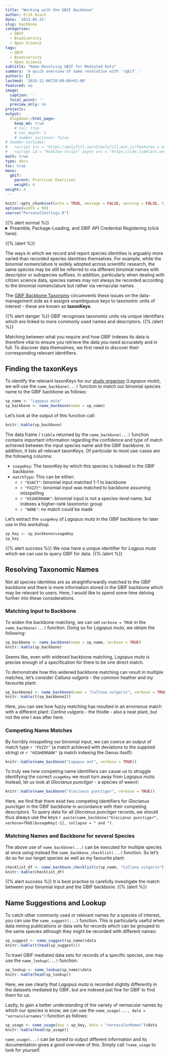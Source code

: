 ```yaml
---
title: "Working with the GBIF Backbone"
author: Erik Kusch
date: '2023-05-21'
slug: backbone
categories:
  - GBIF
  - Biodiversity
  - Open Science
tags:
  - GBIF
  - Biodiversity
  - Open Science
subtitle: "Name Resolving GBIF for Mediated Data"
summary: 'A quick overview of name resolution with `rgbif`.'
authors: []
lastmod: '2024-11-06T20:00:00+01:00'
featured: no
image:
  caption: ''
  focal_point: ''
  preview_only: no
projects: 
output:
  blogdown::html_page:
    keep_md: true
    # toc: true
    # toc_depth: 1
    # number_sections: false
# header-includes:
#   <script src = "https://polyfill.io/v3/polyfill.min.js?features = es6"></script>
#   <script id = "MathJax-script" async src = "https://cdn.jsdelivr.net/npm/mathjax@3/es5/tex-mml-chtml.js"></script>
math: true
type: docs
toc: true 
menu:
  gbif:
    parent: Practical Exercises
    weight: 4
weight: 4
---
```


```r
knitr::opts_chunk$set(echo = TRUE, message = FALSE, warning = FALSE, tidy = "styler", tidy.opts = list(strict = TRUE), fig.width = 15, fig.height = 8)
options(width = 90)
source("PersonalSettings.R")
```

{{% alert normal %}}
<details>
  <summary>Preamble, Package-Loading, and GBIF API Credential Registering (click here):</summary>
```r
## Custom install & load function
install.load.package <- function(x) {
  if (!require(x, character.only = TRUE)) {
    install.packages(x, repos = "http://cran.us.r-project.org")
  }
  require(x, character.only = TRUE)
}
## names of packages we want installed (if not installed yet) and loaded
package_vec <- c(
  "rgbif",
  "knitr" # for rmarkdown table visualisations
)
## executing install & load for each package
sapply(package_vec, install.load.package)
```
```r
options(gbif_user = "my gbif username")
options(gbif_email = "my registred gbif e-mail")
options(gbif_pwd = "my gbif password")
```
</details> 
{{% /alert %}}

The ways in which we record and report species identities is arguably more varied than recorded species identities themselves. For example, while the binomial nomenclature is widely adopted across scientific research, the same species may be still be referred to via different binomial names with descriptor or subspecies suffixes. In addition, particularly when dealing with citizen science data, species names may not always be recorded according to the binomial nomenclature but rather via vernacular names.

The [GBIF Backbone Taxonomy](https://www.gbif.org/dataset/d7dddbf4-2cf0-4f39-9b2a-bb099caae36c) circumvents these issues on the data-management side as it assigns unambiguous keys to taxonomic units of interest - these are known as **taxonKeys**.

{{% alert danger %}}
GBIF recognises taxonomic units via unique identifiers which are linked to more commonly used names and descriptors.
{{% /alert %}}

Matching between what you require and how GBIF indexes its data is therefore vital to ensure you retrieve the data you need accurately and in full. To discover data themselves, we first need to discover their corresponding relevant identifiers.

## Finding the **taxonKeys**

To identify the relevant taxonKeys for our [study organism](/courses/gbif/#study-organism) (*Lagopus muta*), we will use the `name_backbone(...)` function to match our binomial species name to the GBIF backbone as follows:

```r
sp_name <- "Lagopus muta"
sp_backbone <- name_backbone(name = sp_name)
```
Let's look at the output of this function call:
```r
knitr::kable(sp_backbone)
```

The data frame / `tibble` returned by the `name_backbone(...)` function contains important information regarding the confidence and type of match achieved between the input species name and the GBIF backbone. In addition, it lists all relevant taxonKeys. Of particular to most use-cases are the following columns:

- `usageKey`: The taxonKey by which this species is indexed in the GBIF backbone.
- `matchType`: This can be either: 
  - `r "EXACT"`: binomial input matched 1-1 to backbone
  - `r "FUZZY"`: binomial input was matched to backbone assuming misspelling
  - `r "HIGHERRANK"`: binomial input is not a species-level name, but indexes a higher-rank taxonomic group
  - `r "NONE"`: no match could be made

Let's extract the `usageKey` of *Lagopus muta* in the GBIF backbone for later use in this workshop.
```r
sp_key <- sp_backbone$usageKey
sp_key
```

{{% alert success %}}
We now have a unique identifier for *Lagpus muta* which we can use to query GBIF for data.
{{% /alert %}}

## Resolving Taxonomic Names

Not all species identities are as straightforwardly matched to the GBIF backbone and there is more information stored in the GBIF backbone which may be relevant to users. Here, I would like to spend some time delving further into these considerations.

### Matching Input to Backbone

To widen the backbone matching, we can set `verbose = TRUE` in the `name_backbone(...)` function. Doing so for *Lagopus muta*, we obtain the following:
```r
sp_backbone <- name_backbone(name = sp_name, verbose = TRUE)
knitr::kable(sp_backbone)
```

Seems like, even with widened backbone matching, *Lagopus muta* is precise enough of a specification for there to be one direct match.

To demonstrate how this widened backbone matching can result in multiple matches, let's consider *Calluna vulgaris* - the common heather and my favourite plant:
```r
sp_backbone2 <- name_backbone(name = "Calluna vulgaris", verbose = TRUE)
knitr::kable(t(sp_backbone2))
```

Here, you can see how fuzzy matching has resulted in an erroneous match with a different plant: *Carlina vulgaris* - the thistle - also a neat plant, but not the one I was after here.

### Competing Name Matches

By horribly misspelling our binomial input, we can coerce an output of match type `r "FUZZY"` (a match achieved with deviations to the supplied string) or `r "HIGHERRANK"`  (a match indexing the Genus itself):
```r
knitr::kable(name_backbone("Lagopus mut", verbose = TRUE))
```

To truly see how competing name identifiers can cause us to struggle identifying the correct `usageKey` we must turn away from *Lagopus muta*. Instead, let us look at *Glocianus punctiger* - a species of weevil:
```r
knitr::kable(name_backbone("Glocianus punctiger", verbose = TRUE))
```

Here, we find that there exist two competing identifiers for *Glocianus punctiger* in the GBIF backbone in accordance with their competing descriptors. To query data for all *Glocianus punctiger* records, we should thus always use the keys `r paste(name_backbone("Glocianus punctiger", verbose=TRUE)$usageKey[-1], collapse = " and ")`.

### Matching Names and Backbone for several Species

The above use of `name_backbone(...)` can be executed for multiple species at once using instead the `name_backbone_checklist(...)` function. So let's do so for our target species as well as my favourite plant:
```r
checklist_df <- name_backbone_checklist(c(sp_name, "Calluna vulgaris"))
knitr::kable(checklist_df)
```

{{% alert success %}}
It is best practise to carefully investigate the match between your binomial input and the GBIF backbone.
{{% /alert %}}

## Name Suggestions and Lookup

To catch other commonly used or relevant names for a species of interest, you can use the `name_suggest(...)` function. This is particularly useful when data mining publications or data sets for records which can be grouped to the same species although they might be recorded with different names:
```r
sp_suggest <- name_suggest(sp_name)$data
knitr::kable(t(head(sp_suggest)))
```

To trawl GBIF mediated data sets for records of a specific species, one may use the `name_lookup(...)` function:

```r
sp_lookup <- name_lookup(sp_name)$data
knitr::kable(head(sp_lookup))
```

Here, we see clearly that *Lagopus muta* is recorded slightly differently in the datasets mediated by GBIF, but are indexed just fine for GBIF to find them for us.

Lastly, to gain a better understanding of the variety of vernacular names by which our species is know, we can use the `name_usage(..., data = "vernacularnames")` function as follows:

```r
sp_usage <- name_usage(key = sp_key, data = "vernacularNames")$data
knitr::kable(head(sp_usage))
```

`name_usage(...)` can be tuned to output different information and its documentation gives a good overview of this. Simply call `?name_usage` to look for yourself.